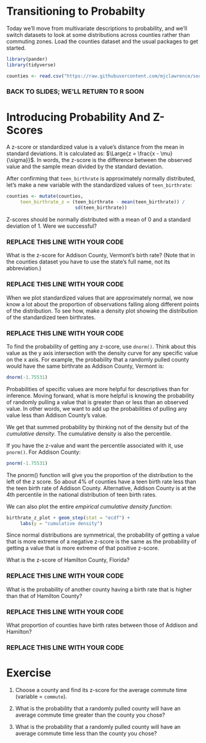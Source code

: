 # Transitioning to Probabilty

Today we'll move from multivariate descriptions to probability, and we'll switch datasets to look at some distributions across counties rather than commuting zones. Load the counties dataset and the usual packages to get started.

```r
library(pander)
library(tidyverse)

counties <- read.csv("https://raw.githubusercontent.com/mjclawrence/soci385/master/data/counties.csv")
```


### BACK TO SLIDES; WE'LL RETURN TO R SOON ###


# Introducing Probability And Z-Scores

A z-score or standardized value is a value's distance from the mean in standard deviations. It is calculated as: $\Large{z = \frac{x - \mu}{\sigma}}$. In words, the z-score is the difference between the observed value and the sample mean divided by the standard deviation.

After confirming that `teen_birthrate` is approximately normally distributed, let's make a new variable with the standardized values of `teen_birthrate`:

```r
counties <- mutate(counties,
     teen_birthrate_z = (teen_birthrate - mean(teen_birthrate)) /
                         sd(teen_birthrate))
```

Z-scores should be normally distributed with a mean of 0 and a standard deviation of 1. Were we successful?                        

### REPLACE THIS LINE WITH YOUR CODE


What is the z-score for Addison County, Vermont's birth rate? (Note that in the counties dataset you have to use the state's full name, not its abbreviation.)

### REPLACE THIS LINE WITH YOUR CODE



When we plot standardized values that are approximately normal, we now know a lot about the proportion of observations falling along different points of the distribution. To see how, make a density plot showing the distribution of the standardized teen birthrates.

### REPLACE THIS LINE WITH YOUR CODE


To find the probability of getting any z-score, use `dnorm()`. Think about this value as the y axis intersection with the density curve for any specific value on the x axis. For example, the probability that a randomly pulled county would have the same birthrate as Addison County, Vermont is:

```r
dnorm(-1.75531)
```

Probabilities of specific values are more helpful for descriptives than for inference. Moving forward, what is more helpful is knowing the probability of randomly pulling a value that is greater than or less than an observed value.  In other words, we want to add up the probabilities of pulling any value less than Addison County's value.

We get that summed probability by thinking not of the density but of the *cumulative density*. The cumulative density is also the percentile.

If you have the z-value and want the percentile associated with it, use `pnorm()`. For Addison County:

```r
pnorm(-1.75531)
```

The pnorm() function will give you the proportion of the distribution to the left of the z score. So about 4% of counties have a teen birth rate less than the teen birth rate of Addison County. Alternative, Addison County is at the 4th percentile in the national distribution of teen birth rates.

We can also plot the entire *empirical cumulative density function*:

```r
birthrate_z_plot + geom_step(stat = "ecdf") + 
     labs(y = "cumulative density")
```

Since normal distributions are symmetrical, the probability of getting a value that is more extreme of a negative z-score is the same as the probability of getting a value that is more extreme of that positive z-score.

What is the z-score of Hamilton County, Florida?

### REPLACE THIS LINE WITH YOUR CODE


What is the probability of another county having a birth rate that is higher than that of Hamilton County?

### REPLACE THIS LINE WITH YOUR CODE


What proportion of counties have birth rates between those of Addison and Hamilton?

### REPLACE THIS LINE WITH YOUR CODE



# Exercise

1. Choose a county and find its z-score for the average commute time (variable = `commute`). 

2. What is the probability that a randomly pulled county will have an average commute time greater than the county you chose?

3. What is the probability that a randomly pulled county will have an average commute time less than the county you chose?

